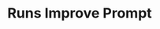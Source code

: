 ---
title: Runs Improve Prompt
openapi: post /test_framework/v1/runs/improve_prompt/
slug: runs-improve-prompt
---